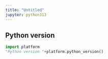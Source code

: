 ```yaml
---
title: "Untitled"
jupyter: python313
---
```



## Python version

```python
import platform
"Python version "+platform.python_version()
```
